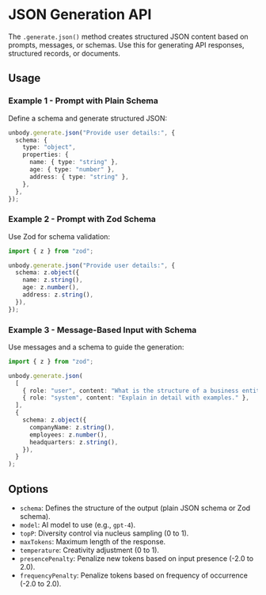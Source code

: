 # JSON Generation API

The `.generate.json()` method creates structured JSON content based on prompts, messages, or schemas. Use this for generating API responses, structured records, or documents.

## Usage

### Example 1 - Prompt with Plain Schema
Define a schema and generate structured JSON:
```typescript
unbody.generate.json("Provide user details:", {
  schema: {
    type: "object",
    properties: {
      name: { type: "string" },
      age: { type: "number" },
      address: { type: "string" },
    },
  },
});
```

### Example 2 - Prompt with Zod Schema
Use Zod for schema validation:
```typescript
import { z } from "zod";

unbody.generate.json("Provide user details:", {
  schema: z.object({
    name: z.string(),
    age: z.number(),
    address: z.string(),
  }),
});
```

### Example 3 - Message-Based Input with Schema
Use messages and a schema to guide the generation:
```typescript
import { z } from "zod";

unbody.generate.json(
  [
    { role: "user", content: "What is the structure of a business entity?" },
    { role: "system", content: "Explain in detail with examples." },
  ],
  {
    schema: z.object({
      companyName: z.string(),
      employees: z.number(),
      headquarters: z.string(),
    }),
  }
);
```

## Options
- `schema`: Defines the structure of the output (plain JSON schema or Zod schema).
- `model`: AI model to use (e.g., `gpt-4`).
- `topP`: Diversity control via nucleus sampling (0 to 1).
- `maxTokens`: Maximum length of the response.
- `temperature`: Creativity adjustment (0 to 1).
- `presencePenalty`: Penalize new tokens based on input presence (-2.0 to 2.0).
- `frequencyPenalty`: Penalize tokens based on frequency of occurrence (-2.0 to 2.0).
